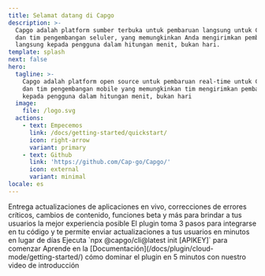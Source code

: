 ```yaml
---
title: Selamat datang di Capgo
description: >-
  Capgo adalah platform sumber terbuka untuk pembaruan langsung untuk Capacitor
  dan tim pengembangan seluler, yang memungkinkan Anda mengirimkan pembaruan
  langsung kepada pengguna dalam hitungan menit, bukan hari.
template: splash
next: false
hero:
  tagline: >-
    Capgo adalah platform open source untuk pembaruan real-time untuk Capacitor
    dan tim pengembangan mobile yang memungkinkan tim mengirimkan pembaruan
    kepada pengguna dalam hitungan menit, bukan hari
  image:
    file: /logo.svg
  actions:
    - text: Empecemos
      link: /docs/getting-started/quickstart/
      icon: right-arrow
      variant: primary
    - text: Github
      link: 'https://github.com/Cap-go/Capgo/'
      icon: external
      variant: minimal
locale: es
---
```



<CardGrid stagger>
  <Card title="El poder de Live Update" icon="rocket">
    Entrega actualizaciones de aplicaciones en vivo, correcciones de errores críticos, cambios de contenido, funciones beta y más para brindar a tus usuarios la mejor experiencia posible
  </Card>
  <Card title="Fácil de integrar" icon="pencil">
    El plugin toma 3 pasos para integrarse en tu código y te permite enviar actualizaciones a tus usuarios en minutos en lugar de días
  </Card>
  <Card title="Instalación" icon="setting">
    Ejecuta `npx @capgo/cli@latest init [APIKEY]` para comenzar
  </Card>
  <Card title="Documentación extensa" icon="open-book">
    Aprende en la [Documentación](/docs/plugin/cloud-mode/getting-started/) cómo dominar el plugin en 5 minutos con nuestro video de introducción
  </Card>
</CardGrid>